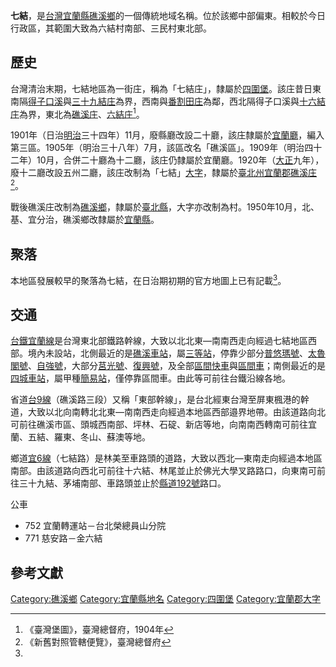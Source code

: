 {{noteTA
|1 = zh-cn:庄; zh-hk:庄; zh-tw:庄;
}}
'''七結'''，是[[台灣|台灣]][[宜蘭縣|宜蘭縣]][[礁溪鄉|礁溪鄉]]的一個傳統地域名稱。位於該鄉中部偏東。相較於今日行政區，其範圍大致為六結村南部、三民村東北部。

==歷史==
台灣清治末期，七結地區為一街庄，稱為「七結庄」，隸屬於[[四圍堡|四圍堡]]。該庄昔日東南隔[[得子口溪|得子口溪]]與[[三十九結庄|三十九結庄]]為界，西南與[[番割田庄|番割田庄]]為鄰，西北隔得子口溪與[[十六結庄|十六結庄]]為界，東北為[[礁溪_(大字)|礁溪庄]]、[[六結庄|六結庄]]<ref name="臺灣堡圖">《臺灣堡圖》，臺灣總督府，1904年</ref>。

1901年（日治[[明治|明治]]三十四年）11月，廢縣廳改設二十廳，該庄隸屬於[[宜蘭廳|宜蘭廳]]，編入第三區。1905年（明治三十八年）7月，該區改名「礁溪區」。1909年（明治四十二年）10月，合併二十廳為十二廳，該庄仍隸屬於宜蘭廳。1920年（[[大正|大正]]九年），廢十二廳改設五州二廳，該庄改制為「七結」[[大字|大字]]，隸屬於[[臺北州|臺北州]][[宜蘭郡|宜蘭郡]][[礁溪庄|礁溪庄]]<ref>《新舊對照管轄便覽》，臺灣總督府</ref>。

戰後礁溪庄改制為[[礁溪鄉|礁溪鄉]]，隸屬於[[臺北縣|臺北縣]]，大字亦改制為村。1950年10月，北、基、宜分治，礁溪鄉改隸屬於[[宜蘭縣|宜蘭縣]]。

==聚落==
本地區發展較早的聚落為七結，在日治期初期的官方地圖上已有記載<ref name="臺灣堡圖"/>。

==交通==
[[台鐵|台鐵]][[宜蘭線|宜蘭線]]是台灣東北部鐵路幹線，大致以北北東—南南西走向經過七結地區西部。境內未設站，北側最近的是[[礁溪車站|礁溪車站]]，屬[[三等站_(台鐵)|三等站]]，停靠少部分[[普悠瑪號|普悠瑪號]]、[[太魯閣號|太魯閣號]]、[[自強號|自強號]]，大部分[[莒光號|莒光號]]、[[復興號列車|復興號]]，及全部[[區間快車|區間快車]]與[[臺鐵區間車|區間車]]；南側最近的是[[四城車站|四城車站]]，屬甲種[[簡易站|簡易站]]，僅停靠區間車。由此等可前往台鐵沿線各地。

省道[[台9線|台9線]]（礁溪路三段）又稱「東部幹線」，是台北經東台灣至屏東楓港的幹道，大致以北向南轉北北東—南南西走向經過本地區西部邉界地帶。由該道路向北可前往礁溪市區、頭城西南部、坪林、石碇、新店等地，向南南西轉南可前往宜蘭、五結、羅東、冬山、蘇澳等地。

鄉道[[宜6線|宜6線]]（七結路）是林美至車路頭的道路，大致以西北—東南走向經過本地區南部。由該道路向西北可前往十六結、林尾並止於佛光大學叉路路口，向東南可前往三十九結、茅埔南部、車路頭並止於[[縣道192號|縣道192號]]路口。

公車 
*752	宜蘭轉運站－台北榮總員山分院
*771	慈安路－金六結

==參考文獻==
{{reflist}}

{{宜蘭郡}}

[[Category:礁溪鄉|Category:礁溪鄉]]
[[Category:宜蘭縣地名|Category:宜蘭縣地名]]
[[Category:四圍堡|Category:四圍堡]]
[[Category:宜蘭郡大字|Category:宜蘭郡大字]]